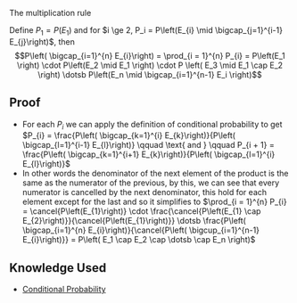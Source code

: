 The multiplication rule

Define <math display="inline">P_{1} = P\left(E_{1}\right) </math> and for <math display="inline">i \ge 2, P_i = P\left(E_{i} \mid \bigcap_{j=1}^{i-1} E_{j}\right)</math>, then:<math display="block">P\left( \bigcap_{i=1}^{n} E_{i}\right) = \prod_{i = 1}^{n} P_{i} = P\left(E_1 \right) \cdot P\left(E_2 \mid E_1 \right) \cdot P \left( E_3 \mid E_1 \cap E_2 \right) \dotsb P\left(E_n \mid \bigcap_{i=1}^{n-1} E_i \right)</math>

== Proof ==
*For each <math display="inline">P_{i}</math> we can apply the definition of conditional probability to get <math display="block">P_{i} = \frac{P\left( \bigcap_{k=1}^{i} E_{k}\right)}{P\left( \bigcap_{l=1}^{i-1} E_{l}\right)} \qquad \text{ and } \qquad P_{i + 1} = \frac{P\left( \bigcap_{k=1}^{i+1} E_{k}\right)}{P\left( \bigcap_{l=1}^{i} E_{l}\right)}</math>
*In other words the denominator of the next element of the product is the same as the numerator of the previous, by this, we can see that every numerator is cancelled by the next denominator, this hold for each element except for the last and so it simplifies to <math display="block">\prod_{i = 1}^{n} P_{i} = \cancel{P\left(E_{1}\right)}  \cdot \frac{\cancel{P\left(E_{1} \cap E_{2}\right)}}{\cancel{P\left(E_{1}\right)}}    \dotsb \frac{P\left( \bigcap_{i=1}^{n} E_{i}\right)}{\cancel{P\left( \bigcup_{i=1}^{n-1} E_{i}\right)}} = P\left( E_1 \cap E_2 \cap \dotsb \cap E_n \right)</math>

== Knowledge Used ==

* [[Conditional Probability]]
{{Knowledge Metadata|Probability|Proposition}}